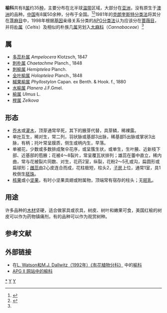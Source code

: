 {{Automatic taxobox
| taxon = Ulmaceae
| authority = [[Mirb.|Mirb.]], 1815
| image = Ulmus rubra leaf.jpg
| image_caption = 美国红榆 ''Ulmus rubra''
| subdivision_ranks = [[属|属]]
| subdivision = 
}}
{{commons category|Ulmaceae}}
'''榆科'''共有8[[属|属]]约35[[种|种]]，主要分布在北半球[[温带|温带]]区域，大部分在[[亚洲|亚洲]]，没有原生于[[澳洲|澳洲]]的品种。[[中国|中国]]有8属50余种，分布于全国。<ref>{{cite web|last = Watson|first = L.|coauthors = Dallwitz, M. J.|title = The Families of Flowering Plants: Ulmaceae Mirb.|date = 1992 onwards|url = http://delta-intkey.com/angio/www/ulmaceae.htm|accessdate = 21 November 2006|archive-date = 2019-04-17|archive-url = https://web.archive.org/web/20190417122253/http://www.delta-intkey.com/angio/www/ulmaceae.htm|dead-url = no}}</ref><ref name="stevens">{{cite web|last = Stevens|first = P|title = Angiosperm Phylogeny Website|publisher = Missouri Botanical Garden|date = 2001 onwards|url = http://www.mobot.org/mobot/research/APweb/welcome.html|accessdate = 21 November 2006|archive-date = 2010-02-06|archive-url = https://web.archive.org/web/20100206221914/http://www.mobot.org/mobot/research/apweb/welcome.html|dead-url = no}}</ref>1981年的[[克朗奎斯特分类法|克朗奎斯特分类法]]将其分在[[荨麻目|荨麻目]]中，1998年根据[[基因|基因]]亲缘关系分类的[[APG分类法|APG分类法]]认为应该分在[[蔷薇目|蔷薇目]]，并将[[朴属|朴属]]（''Celtis''）及相似的朴族几[[属|属]]另划入[[大麻科|大麻科]]（''Cannabaceae''）<ref name="stevens"/>

==属==
* [[多蕊朴属|多蕊朴属]] ''Ampelocera'' Klotzsch, 1847
* [[刺朴属|刺朴属]] ''Chaetachme'' Planch., 1848
* [[刺榆属|刺榆属]] ''Hemiptelea'' Planch.
* [[全叶榆属|全叶榆属]] ''Holoptelea'' Planch., 1848
* [[槭果榆属|槭果榆属]] ''Phyllostylon'' Capan. ex Benth. & Hook. f., 1880
* [[水榆属|水榆属]] ''Planera'' J.F.Gmel. 
* [[榆属|榆属]] ''Ulmus'' L. 
* [[榉属|榉属]] ''Zelkova'' 

==形态==
*[[乔木|乔木]]或[[灌木|灌木]]，顶芽通常早死，其下的腋芽代替，具芽鳞，稀裸露。
*单[[叶|叶]]互生，稀对生，常二列，羽状脉或基部3出脉，稀基部5出脉或掌状3出脉，有柄；托叶常呈膜质，侧生或柄内生，早落。
*单被花，少数或多数排成聚伞花序，或呈簇生状，或单生，生叶腋、近新枝下部、近基部的苞腋；花被4～8裂片，常呈覆瓦状排列；雄蕊在蕾中直立，稀内曲，常与花被裂片同数、对生，花药2室，纵裂，花粉2～5孔或沟，扁圆形或扁球形；[[雌蕊|雌蕊]]由2心皮连合而成，花柱极短，柱头2，[[子房|子房]]上位，通常1室，具1枚倒生[[胚珠|胚珠]]。
*[[核果|核果]]或小[[坚果|坚果]]，有时小坚果具翅或附属物，顶端常有宿存的柱头；无[[胚乳|胚乳]]。

==用途==
许多品种的[[木材|木材]]坚硬，适合做家具或农具，树皮、树叶和嫩果可食，美国红榆的树皮可以作为药物镇痛剂，有的品种可以作为观赏树种。

==参考文献==
{{reflist}}

== 外部链接 ==
*在[http://delta-intkey.com/angio/ L. Watson和M.J. Dallwitz（1992年）《有花植物分科》] {{Wayback|url=http://delta-intkey.com/angio/ |date=20070103200438 }}中的[http://delta-intkey.com/angio/www/ulmaceae.htm 榆科] {{Wayback|url=http://delta-intkey.com/angio/www/ulmaceae.htm |date=20190417122253 }}
*[http://www.mobot.org/MOBOT/Research/APweb/orders/rosalesweb.htm#Ulmaceae APG II 网站中的榆科] {{Wayback|url=http://www.mobot.org/MOBOT/Research/APweb/orders/rosalesweb.htm#Ulmaceae |date=20210204064351 }}
{{Taxonbar|from=Q156311}}

[[Category:榆科|*]]
[[Category:植物科名|Y]]
[[Category:_1815年描述的分类群|Y]]